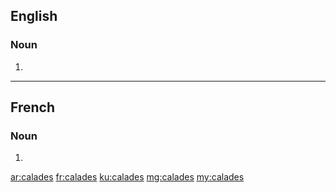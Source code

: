 ==English==

===Noun===
{{head|en}}

# {{plural of|calade}}

----

==French==

===Noun===
{{head|fr|g=f-p}}

# {{plural of|calade|lang=fr}}

[[ar:calades]]
[[fr:calades]]
[[ku:calades]]
[[mg:calades]]
[[my:calades]]